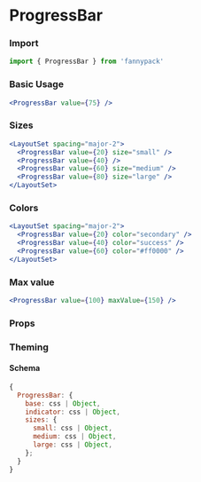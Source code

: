
# ProgressBar

### Import

```jsx
import { ProgressBar } from 'fannypack'
```

### Basic Usage

```.jsx
<ProgressBar value={75} />
```

### Sizes

```.jsx
<LayoutSet spacing="major-2">
  <ProgressBar value={20} size="small" />
  <ProgressBar value={40} />
  <ProgressBar value={60} size="medium" />
  <ProgressBar value={80} size="large" />
</LayoutSet>
```

### Colors

```.jsx
<LayoutSet spacing="major-2">
  <ProgressBar value={20} color="secondary" />
  <ProgressBar value={40} color="success" />
  <ProgressBar value={60} color="#ff0000" />
</LayoutSet>
```

### Max value

```.jsx
<ProgressBar value={100} maxValue={150} />
```

### Props

<PropsTable component={ProgressBar} />

### Theming

#### Schema

```jsx
{
  ProgressBar: {
    base: css | Object,
    indicator: css | Object,
    sizes: {
      small: css | Object,
      medium: css | Object,
      lərge: css | Object,
    };
  }
}
```
